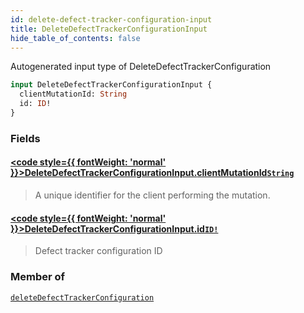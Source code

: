 ```yaml
---
id: delete-defect-tracker-configuration-input
title: DeleteDefectTrackerConfigurationInput
hide_table_of_contents: false
---
```








Autogenerated input type of DeleteDefectTrackerConfiguration

```graphql
input DeleteDefectTrackerConfigurationInput {
  clientMutationId: String
  id: ID!
}
```


### Fields

#### [<code style={{ fontWeight: 'normal' }}>DeleteDefectTrackerConfigurationInput.<b>clientMutationId</b></code>](#)<Bullet />[`String`](/api/graphql/documentation/scalars/string) <Badge class="secondary" text="scalar"/>
> A unique identifier for the client performing the mutation.
> 

#### [<code style={{ fontWeight: 'normal' }}>DeleteDefectTrackerConfigurationInput.<b>id</b></code>](#)<Bullet />[`ID!`](/api/graphql/documentation/scalars/id) <Badge class="secondary" text="non-null"/> <Badge class="secondary" text="scalar"/>
> Defect tracker configuration ID
> 



### Member of

[`deleteDefectTrackerConfiguration`](/api/graphql/documentation/mutations/delete-defect-tracker-configuration)  <Badge class="secondary" text="mutation"/>



